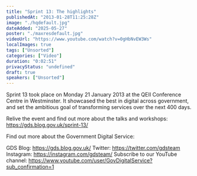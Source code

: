 ```yaml
---
title: "Sprint 13: The highlights"
publishedAt: "2013-01-28T11:25:28Z"
image: "./hqdefault.jpg"
dateAdded: "2025-05-27"
poster: "./maxresdefault.jpg"
videoUrl: "https://www.youtube.com/watch?v=0gHbNvEW3Ws"
localImages: true
tags: ["Unsorted"]
categories: ["Video"]
duration: "0:02:51"
privacyStatus: "undefined"
draft: true
speakers: ["Unsorted"]
---
```

Sprint 13 took place on Monday 21 January 2013 at the QEII Conference Centre in Westminster. It showcased  the best in digital across government, and set the ambitious goal of transforming services over the next 400 days.

Relive the event and find out more about the talks and workshops:
https://gds.blog.gov.uk/sprint-13/ 

Find out more about the Government Digital Service:

GDS Blog: https://gds.blog.gov.uk/
Twitter: https://twitter.com/gdsteam 
Instagram: https://instagram.com/gdsteam/ 
Subscribe to our YouTube channel: 
https://www.youtube.com/user/GovDigitalService?sub_confirmation=1
